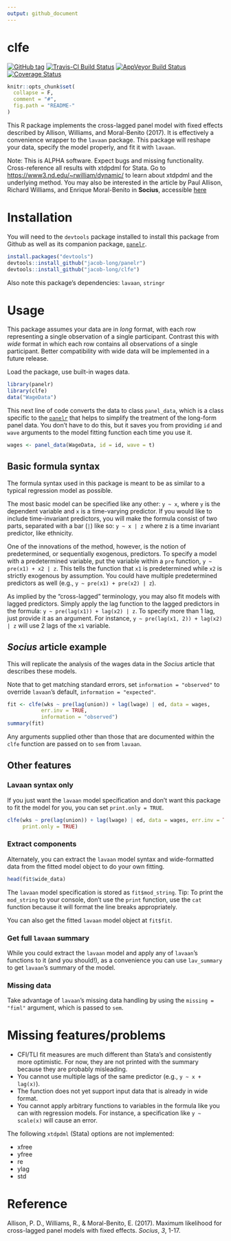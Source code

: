 ```yaml
---
output: github_document
---
```

<!-- README.md is generated from README.Rmd. Please edit that file -->
# clfe

[![GitHub tag](https://img.shields.io/github/tag/jacob-long/clfe.svg?label=Github)](https://github.com/jacob-long/clfe) [![Travis-CI Build Status](https://travis-ci.org/jacob-long/clfe.svg?branch=master)](https://travis-ci.org/jacob-long/clfe)
[![AppVeyor Build Status](https://ci.appveyor.com/api/projects/status/github/jacob-long/clfe?branch=master&svg=true)](https://ci.appveyor.com/project/jacob-long/clfe)
[![Coverage Status](https://img.shields.io/codecov/c/github/jacob-long/clfe/master.svg)](https://codecov.io/github/jacob-long/clfe?branch=master)


```r
knitr::opts_chunk$set(
  collapse = F,
  comment = "#",
  fig.path = "README-"
)
```

This R package implements the cross-lagged panel model with fixed effects
described by Allison, Williams, and Moral-Benito (2017). It is effectively
a convenience wrapper to the `lavaan` package. This package will reshape your
data, specify the model properly, and fit it with `lavaan`.

Note: This is ALPHA software. Expect bugs and missing functionality.
Cross-reference all results with xtdpdml for Stata. Go to
[https://www3.nd.edu/~rwilliam/dynamic/](https://www3.nd.edu/~rwilliam/dynamic/)
to learn about xtdpdml and the underlying method. You may also be interested
in the article by Paul Allison, Richard Williams, and Enrique Moral-Benito in
**Socius**, accessible
[here](http://journals.sagepub.com/doi/full/10.1177/2378023117710578)

# Installation

You will need to the `devtools` package installed to install this package
from Github as well as its companion package,
[`panelr`](https://github.com/jacob-long/panelr).

```r
install.packages("devtools")
devtools::install_github("jacob-long/panelr")
devtools::install_github("jacob-long/clfe")
```

Also note this package's dependencies: `lavaan`, `stringr`

# Usage

This package assumes your data are in *long* format, with each row representing
a single observation of a single participant. Contrast this with *wide* format
in which each row contains all observations of a single participant. 
Better compatibility with wide data will be implemented in a future release.

Load the package, use built-in wages data.

```r
library(panelr)
library(clfe)
data("WageData")
```

This next line of code converts the data to class `panel_data`, which is a class
specific to the [`panelr`](https://github.com/jacob-long/panelr) that helps
to simplify the treatment of the long-form
panel data. You don't have to do this, but it saves you from providing 
`id` and `wave` arguments to the model fitting function each time you use it.

```r
wages <- panel_data(WageData, id = id, wave = t)
```

## Basic formula syntax

The formula syntax used in this package is meant to be as similar to a typical
regression model as possible. 

The most basic model can be specified like any other: `y ~ x`, where `y` is
the dependent variable and `x` is a time-varying predictor. If you would like 
to include time-invariant predictors, you will make the formula consist of two 
parts, separated with a bar (`|`) like so: `y ~ x | z` where z is a time 
invariant predictor, like ethnicity. 

One of the innovations of the method, however, is the notion of predetermined,
or sequentially exogenous, predictors. To specify a model with a predetermined
variable, put the variable within a `pre` function, `y ~ pre(x1) + x2 | z`. 
This tells the function that `x1` is predetermined while `x2` is strictly 
exogenous by assumption. You could have multiple predetermined predictors as 
well (e.g., `y ~ pre(x1) + pre(x2) | z`). 

As implied by the "cross-lagged" terminology, you may also fit models with 
lagged predictors. Simply apply the lag function to the lagged predictors in 
the formula: `y ~ pre(lag(x1)) + lag(x2) | z`. To specify more than 1 lag, 
just provide it as an argument. For instance,
`y ~ pre(lag(x1, 2)) + lag(x2) | z` will use 2 lags of the `x1` variable.

## *Socius* article example

This will replicate the analysis of the wages data in the *Socius* article that
describes these models.

Note that to get matching standard errors, set `information = "observed"` to 
override `lavaan`'s default, `information = "expected"`.

```r
fit <- clfe(wks ~ pre(lag(union)) + lag(lwage) | ed, data = wages,
           err.inv = TRUE,
           information = "observed")
summary(fit)
```

Any arguments supplied other than those that are documented within the 
`clfe` function are passed on to `sem` from `lavaan`.

## Other features

### Lavaan syntax only

If you just want the `lavaan` model specification and don't want this package
to fit the model for you, you can set `print.only = TRUE`.

```r
clfe(wks ~ pre(lag(union)) + lag(lwage) | ed, data = wages, err.inv = TRUE,
     print.only = TRUE)
```

### Extract components

Alternately, you can extract the `lavaan` model syntax and wide-formatted data
from the fitted model object to do your own fitting.

```r
head(fit$wide_data)
```

The `lavaan` model specification is stored as `fit$mod_string`. Tip: To print
the `mod_string` to your console, don't use the `print` function, use the 
`cat` function because it will format the line breaks appropriately.

You can also get the fitted `lavaan` model object at `fit$fit`.

### Get full `lavaan` summary

While you could extract the `lavaan` model and apply any of `lavaan`'s 
functions to it (and you should!), as a convenience you can use 
`lav_summary` to get `lavaan`'s summary of the model.

### Missing data

Take advantage of `lavaan`'s missing data handling by using the
`missing = "fiml"` argument, which is passed to `sem`.

# Missing features/problems

* CFI/TLI fit measures are much different than Stata's and consistently
more optimistic. For now, they are not printed with the summary because they
are probably misleading.
* You cannot use multiple lags of the same predictor (e.g., `y ~ x + lag(x)`).
* The function does not yet support input data that is already in wide format.
* You cannot apply arbitrary functions to variables in the formula like you 
can with regression models. For instance, a specification like `y ~ scale(x)`
will cause an error.

The following `xtdpdml` (Stata) options are not implemented:

* xfree
* yfree
* re
* ylag
* std

# Reference

Allison, P. D., Williams, R., & Moral-Benito, E. (2017). Maximum likelihood for
cross-lagged panel models with fixed effects. *Socius*, *3*, 1-17.
